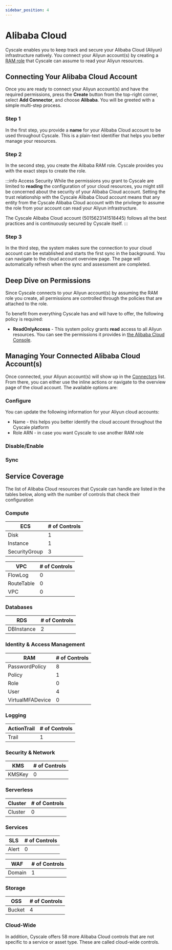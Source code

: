 ```yaml
---
sidebar_position: 4
---
```



# Alibaba Cloud

Cyscale enables you to keep track and secure your Alibaba Cloud (Aliyun) infrastructure natively. You connect your Aliyun account(s) by creating a [RAM role](https://www.alibabacloud.com/help/en/resource-access-management/latest/ram-role-overview) that Cyscale can assume to read your Aliyun resources.

## Connecting Your Alibaba Cloud Account

Once you are ready to connect your Aliyun account(s) and have the required permissions, press the **Create** button from the top-right corner, select **Add Connector**, and choose **Alibaba**. You will be greeted with a simple multi-step process.

### Step 1

In the first step, you provide a **name** for your Alibaba Cloud account to be used throughout Cyscale. This is a plain-text identifier that helps you better manage your resources.

### Step 2

In the second step, you create the Alibaba RAM role. Cyscale provides you with the exact steps to create the role.

:::info Access Security
While the permissions you grant to Cyscale are limited to **reading** the configuration of your cloud resources, you might still be concerned about the security of your Alibaba Cloud account. Setting the trust relationship with the Cyscale Alibaba Cloud account means that any entity from the Cyscale Alibaba Cloud account with the privilege to assume the role from your account can read your Aliyun infrastructure.

The Cyscale Alibaba Cloud account (5015623141518445) follows all the best practices and is continuously secured by Cyscale itself.
:::

### Step 3

In the third step, the system makes sure the connection to your cloud account can be established and starts the first sync in the background. You can navigate to the cloud account overview page. The page will automatically refresh when the sync and assessment are completed.

## Deep Dive on Permissions

Since Cyscale connects to your Aliyun account(s) by assuming the RAM role you create, all permissions are controlled through the policies that are attached to the role.

To benefit from everything Cyscale has and will have to offer, the following policy is required:

- **ReadOnlyAccess** - This system policy grants **read** access to all Aliyun resources. You can see the permissions it provides in [the Alibaba Cloud Console](https://ram.console.aliyun.com/policies/ReadOnlyAccess/System/content).

## Managing Your Connected Alibaba Cloud Account(s)

Once connected, your Aliyun account(s) will show up in the [Connectors](https://app.cyscale.com/#/connectors) list. From there, you can either use the inline actions or navigate to the overview page of the cloud account. The available options are:

### Configure

You can update the following information for your Aliyun cloud accounts:

- Name - this helps you better identify the cloud account throughout the Cyscale platform
- Role ARN - in case you want Cyscale to use another RAM role

### Disable/Enable

<DisableEnable />

### Sync

<Sync />

## Service Coverage

The list of Alibaba Cloud resources that Cyscale can handle are listed in the tables below, along with the number of controls that check their configuration

### Compute

| ECS           | # of Controls |
| ------------- | ------------- |
| Disk          | 1             |
| Instance      | 1             |
| SecurityGroup | 3             |

| VPC        | # of Controls |
| ---------- | ------------- |
| FlowLog    | 0             |
| RouteTable | 0             |
| VPC        | 0             |

### Databases

| RDS        | # of Controls |
| ---------- | ------------- |
| DBInstance | 2             |

### Identity & Access Management

| RAM              | # of Controls |
| ---------------- | ------------- |
| PasswordPolicy   | 8             |
| Policy           | 1             |
| Role             | 0             |
| User             | 4             |
| VirtualMFADevice | 0             |

### Logging

| ActionTrail | # of Controls |
| ----------- | ------------- |
| Trail       | 1             |

### Security & Network

| KMS    | # of Controls |
| ------ | ------------- |
| KMSKey | 0             |

### Serverless

| Cluster | # of Controls |
| ------- | ------------- |
| Cluster | 0             |

### Services

| SLS   | # of Controls |
| ----- | ------------- |
| Alert | 0             |

| WAF    | # of Controls |
| ------ | ------------- |
| Domain | 1             |

### Storage

| OSS    | # of Controls |
| ------ | ------------- |
| Bucket | 4             |

### Cloud-Wide

In addition, Cyscale offers 58 more Alibaba Cloud controls that are not specific to a service or asset type. These are called cloud-wide controls.
